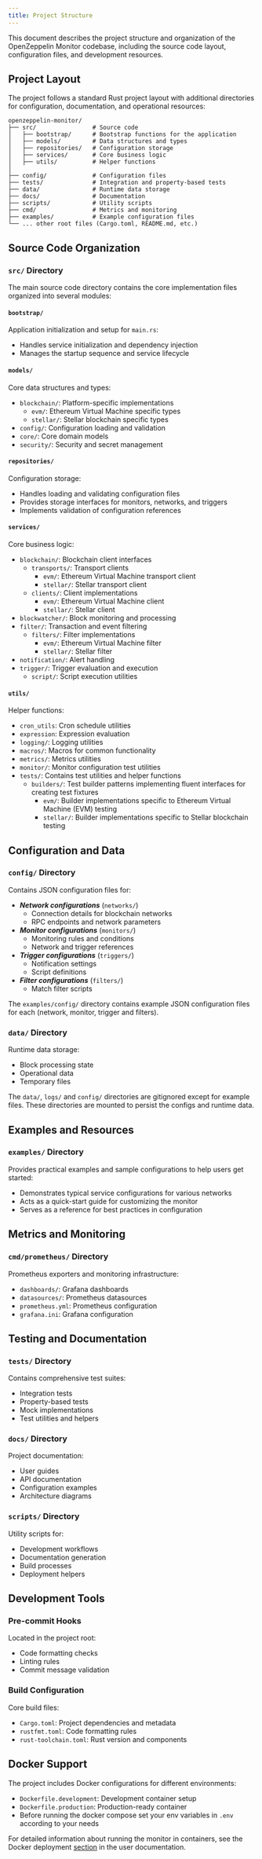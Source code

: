 ```yaml
---
title: Project Structure
---
```


This document describes the project structure and organization of the OpenZeppelin Monitor codebase, including the source code layout, configuration files, and development resources.

## Project Layout

The project follows a standard Rust project layout with additional directories for configuration, documentation, and operational resources:

```
openzeppelin-monitor/
├── src/                # Source code
│   ├── bootstrap/      # Bootstrap functions for the application
│   ├── models/         # Data structures and types
│   ├── repositories/   # Configuration storage
│   ├── services/       # Core business logic
│   ├── utils/          # Helper functions
│
├── config/             # Configuration files
├── tests/              # Integration and property-based tests
├── data/               # Runtime data storage
├── docs/               # Documentation
├── scripts/            # Utility scripts
├── cmd/                # Metrics and monitoring
├── examples/           # Example configuration files
└── ... other root files (Cargo.toml, README.md, etc.)
```

## Source Code Organization

### `src/` Directory

The main source code directory contains the core implementation files organized into several modules:

#### `bootstrap/`
Application initialization and setup for `main.rs`:

* Handles service initialization and dependency injection
* Manages the startup sequence and service lifecycle

#### `models/`
Core data structures and types:

* `blockchain/`: Platform-specific implementations
  * `evm/`: Ethereum Virtual Machine specific types
  * `stellar/`: Stellar blockchain specific types
* `config/`: Configuration loading and validation
* `core/`: Core domain models
* `security/`: Security and secret management

#### `repositories/`
Configuration storage:

* Handles loading and validating configuration files
* Provides storage interfaces for monitors, networks, and triggers
* Implements validation of configuration references

#### `services/`
Core business logic:

* `blockchain/`: Blockchain client interfaces
  * `transports/`: Transport clients
    * `evm/`: Ethereum Virtual Machine transport client
    * `stellar/`: Stellar transport client
  * `clients/`: Client implementations
    * `evm/`: Ethereum Virtual Machine client
    * `stellar/`: Stellar client
* `blockwatcher/`: Block monitoring and processing
* `filter/`: Transaction and event filtering
  * `filters/`: Filter implementations
    * `evm/`: Ethereum Virtual Machine filter
    * `stellar/`: Stellar filter
* `notification/`: Alert handling
* `trigger/`: Trigger evaluation and execution
  * `script/`: Script execution utilities

#### `utils/`
Helper functions:

* `cron_utils`: Cron schedule utilities
* `expression`: Expression evaluation
* `logging/`: Logging utilities
* `macros/`: Macros for common functionality
* `metrics/`: Metrics utilities
* `monitor/`: Monitor configuration test utilities
* `tests/`: Contains test utilities and helper functions
  * `builders/`: Test builder patterns implementing fluent interfaces for creating test fixtures
    * `evm/`: Builder implementations specific to Ethereum Virtual Machine (EVM) testing
    * `stellar/`: Builder implementations specific to Stellar blockchain testing

## Configuration and Data

### `config/` Directory

Contains JSON configuration files for:

* ***Network configurations*** (`networks/`)
  * Connection details for blockchain networks
  * RPC endpoints and network parameters
* ***Monitor configurations*** (`monitors/`)
  * Monitoring rules and conditions
  * Network and trigger references
* ***Trigger configurations*** (`triggers/`)
  * Notification settings
  * Script definitions
* ***Filter configurations*** (`filters/`)
  * Match filter scripts



The `examples/config/` directory contains example JSON configuration files for each (network, monitor, trigger and filters).


### `data/` Directory

Runtime data storage:

* Block processing state
* Operational data
* Temporary files



The `data/`, `logs/` and `config/` directories are gitignored except for example files. These directories are mounted to persist the configs and runtime data.


## Examples and Resources

### `examples/` Directory

Provides practical examples and sample configurations to help users get started:

* Demonstrates typical service configurations for various networks
* Acts as a quick-start guide for customizing the monitor
* Serves as a reference for best practices in configuration

## Metrics and Monitoring

### `cmd/prometheus/` Directory

Prometheus exporters and monitoring infrastructure:

* `dashboards/`: Grafana dashboards
* `datasources/`: Prometheus datasources
* `prometheus.yml`: Prometheus configuration
* `grafana.ini`: Grafana configuration

## Testing and Documentation

### `tests/` Directory

Contains comprehensive test suites:

* Integration tests
* Property-based tests
* Mock implementations
* Test utilities and helpers

### `docs/` Directory

Project documentation:

* User guides
* API documentation
* Configuration examples
* Architecture diagrams

### `scripts/` Directory

Utility scripts for:

* Development workflows
* Documentation generation
* Build processes
* Deployment helpers

## Development Tools

### Pre-commit Hooks

Located in the project root:

* Code formatting checks
* Linting rules
* Commit message validation

### Build Configuration

Core build files:

* `Cargo.toml`: Project dependencies and metadata
* `rustfmt.toml`: Code formatting rules
* `rust-toolchain.toml`: Rust version and components

## Docker Support

The project includes Docker configurations for different environments:

* `Dockerfile.development`: Development container setup
* `Dockerfile.production`: Production-ready container
* Before running the docker compose set your env variables in `.env` according to your needs



For detailed information about running the monitor in containers, see the Docker deployment [section](/monitor/#docker-installation) in the user documentation.
